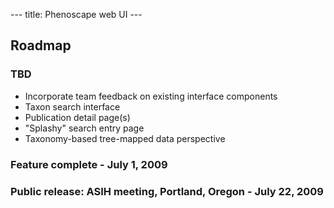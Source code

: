 ---
title: Phenoscape web UI
---

==Roadmap==
===TBD===
* Incorporate team feedback on existing interface components
* Taxon search interface
* Publication detail page(s)
* "Splashy" search entry page
* Taxonomy-based tree-mapped data perspective
===Feature complete - July 1, 2009===
===Public release: ASIH meeting, Portland, Oregon - July 22, 2009===